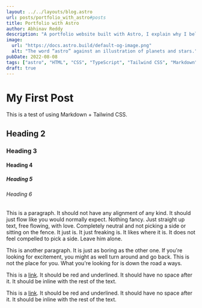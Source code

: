 ```yaml
---
layout: ../../layouts/blog.astro
url: posts/portfolio_with_astro#posts
title: Portfolio with Astro
author: Abhinav Reddy
description: "A portfolio website built with Astro, I explain why I believe Astro is perfect and what I learned along the way."
image:
  url: "https://docs.astro.build/default-og-image.png"
  alt: "The word “astro” against an illustration of planets and stars."
pubDate: 2022-08-08
tags: ["astro", "HTML", "CSS", "TypeScript", "Tailwind CSS", "Markdown"]
draft: true
---
```


# My First Post

This is a test of using Markdown + Tailwind CSS.

## Heading 2

### Heading 3

#### Heading 4

##### Heading 5

###### Heading 6

This is a paragraph. It should not have any alignment of any kind. It should just flow like you would normally expect. Nothing fancy. Just straight up text, free flowing, with love. Completely neutral and not picking a side or sitting on the fence. It just is. It just freaking is. It likes where it is. It does not feel compelled to pick a side. Leave him alone.

This is another paragraph. It is just as boring as the other one. If you're looking for excitement, you might as well turn around and go back. This is not the place for you. What you're looking for is down the road a ways.

This is a [link](https://example.com). It should be red and underlined. It should have no space after it. It should be inline with the rest of the text.

This is a [link](https://example.com "Title"). It should be red and underlined. It should have no space after it. It should be inline with the rest of the text.
